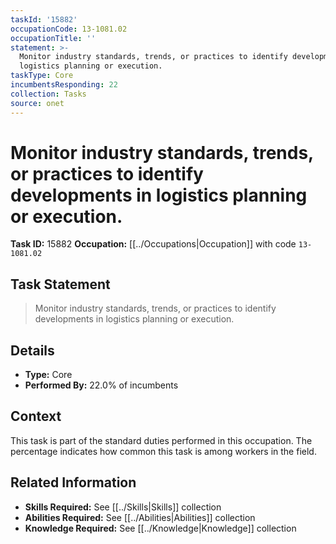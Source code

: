 ```yaml
---
taskId: '15882'
occupationCode: 13-1081.02
occupationTitle: ''
statement: >-
  Monitor industry standards, trends, or practices to identify developments in
  logistics planning or execution.
taskType: Core
incumbentsResponding: 22
collection: Tasks
source: onet
---
```

# Monitor industry standards, trends, or practices to identify developments in logistics planning or execution.

**Task ID:** 15882
**Occupation:** [[../Occupations|Occupation]] with code `13-1081.02`

## Task Statement

> Monitor industry standards, trends, or practices to identify developments in logistics planning or execution.

## Details

- **Type:** Core
- **Performed By:** 22.0% of incumbents

## Context

This task is part of the standard duties performed in this occupation. The percentage indicates how common this task is among workers in the field.

## Related Information

- **Skills Required:** See [[../Skills|Skills]] collection
- **Abilities Required:** See [[../Abilities|Abilities]] collection
- **Knowledge Required:** See [[../Knowledge|Knowledge]] collection
